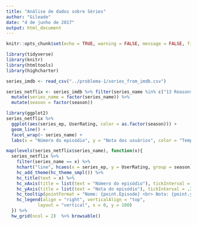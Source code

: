 ```yaml
---
title: "Análise de dados sobre Séries"
author: "Gileade"
date: "4 de junho de 2017"
output: html_document
---
```

```r
knitr::opts_chunk$set(echo = TRUE, warning = FALSE, message = FALSE, fig.align="center")
```

```r
library(tidyverse)
library(knitr)
library(htmltools)
library(highcharter)
```

```r
series_imdb <- read_csv("../problema-1/series_from_imdb.csv")
```

```r
series_netflix <- series_imdb %>% filter(series_name %in% c("13 Reasons Why", "Daredevil",  "House of Cards", "Narcos", "Sense8", "Stranger Things")) %>%
  mutate(series_name = factor(series_name)) %>%
  mutate(season = factor(season))
```

```r
library(ggplot2)
series_netflix %>%
  ggplot(aes(series_ep, UserRating, color = as.factor(season))) +
  geom_line() +
  facet_wrap(~ series_name) +
  labs(x = "Número do episódio", y = "Nota dos usuários", color = "Temporada", title = "Ratings dos episódios por temporada por série")
```

```r
map(levels(series_netflix$series_name), function(x){
  series_netflix %>%
    filter(series_name == x) %>% 
    hchart("line", hcaes(x = series_ep, y = UserRating, group = season)) %>%
    hc_add_theme(hc_theme_smpl()) %>% 
    hc_title(text = x) %>%
    hc_xAxis(title = list(text = "Número do episódio"), tickInterval = 10) %>%
    hc_yAxis(title = list(text = "Nota do episódio"), tickInterval = .2, min = 7.5, max = 9.7) %>%
    hc_tooltip(pointFormat = "Nome: {point.Episode} <br> Nota: {point.y} <br> Número de Votos: {point.UserVotes}") %>%
    hc_legend(align = "right", verticalAlign = "top",
            layout = "vertical", x = 0, y = 100)
  }) %>% 
  hw_grid(ncol = 2)  %>% browsable()
```


